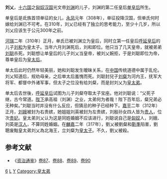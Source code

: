 '''刘乂'''{{BD||？|317年||catIdx=L}}，[[十六国|十六国]]之[[匈奴|匈奴]][[前趙|汉国]]光文帝[[刘渊|刘渊]]的儿子，刘渊的第二任皇后[[单皇后|单皇后]]所生。

单皇后是氐族首领单征的女儿，[[永凤|永凤]]元年（308年），单征投降汉国，但单氏何时嫁给刘渊已不可考。在310年，刘乂已经有了独立的思考能力，至少十几岁，所以刘乂应该生于公元300年之前。

[[河瑞|河瑞]]二年（310年）正月，单氏已被刘渊立为皇后，同时立第一任皇后[[呼延皇后_(汉光文帝)|呼延皇后]]的儿子[[劉和_(漢趙)|刘和]]为皇太子。当年六月刘渊死后，刘和即位。他只当了几天皇帝，就被弟弟[[刘聪|刘聪]]杀死。刘聪想让单皇后的儿子刘乂当皇帝，被刘乂婉拒，于是刘聪即位为帝，尊单皇后为[[皇太后|皇太后]]。

单太后此时仍然年轻美丽，她和刘聪发生暧昧关系，在[[中国|中国]]传统道德中属于乱伦。刘乂知道后，规劝母亲，之后单太后羞愧而死。刘聪封兒子[[刘粲|刘粲]]为河内王，抚军大将军、都督中外诸军事，但太子之位没有给刘粲，而是封刘乂为[[皇太弟|皇太弟]]。

单太后去世後，[[呼延皇后_(汉昭武帝)|呼延皇后]]试图为儿子刘粲夺取太子宝座。他对刘聪说：“父死子继，古今常道。[[陛下|陛下]]承高祖（刘渊）之业，太弟何为者哉！陛下百年后，粲兄弟必无种矣。”刘聪当时并没有什么反应，但猜忌的种子已经种下。[[嘉平_(前赵)|嘉平]]二年（312年）正月，[[刘娥_(前赵)|刘娥]]被封为右贵嫔，她姐姐刘英被封为左贵嫔，刘殷孙女四人皆为[[贵人|贵人]]，位次[[贵妃|贵妃]]。皇太弟刘乂认为这是同姓婚姻不应该进行，刘聪说自己是[[匈奴|匈奴]]人，刘娥、刘英是[[汉人|汉人]]，不算同姓婚姻。在[[麟嘉_(前赵)|麟嘉]]二年（317年），劉乂被劉粲和[[靳準|靳準]]陷害，劉聰废黜皇太弟刘乂為北海王，立刘粲为[[皇太子|皇太子]]。不久，劉乂被殺。

==参考文献==
*《[[资治通鉴|资治通鉴]]》[[s:資治通鑑/卷087|卷87]]、[[s:資治通鑑/卷088|卷88]]、[[s:資治通鑑/卷089|卷89]]、[[s:資治通鑑/卷090|卷90]]
[[Category:汉光文帝皇子|6]]
[[Category:五胡十六国人物|L]]
[[Category:刘姓|Y]]
[[Category:皇太弟|Category:皇太弟]]